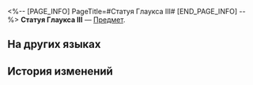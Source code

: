 <%-- [PAGE_INFO]
PageTitle=#Статуя Глаукса III#
[END_PAGE_INFO] --%>
{{Предмет Инфобокс
|id          = 252465
|Изображение = Предмет Статуя Глаукса III.png
|Тип         = 
|Инвентарь   = 
|Редкость    = 5
|Эффект      = 
|Описание    = Соберите набор карточек воспоминаний, чтобы получить усиление.
}}
{{Описание|Ваши воспоминания об Освоении могут стать источником вдохновения для игры.}}
'''Статуя Глаукса III''' — [[Предмет]].

==На других языках==
{{На других языках
|en   = Glaux Sculpture (III)
|zhs  = 格拉克斯雕像-Ⅲ
|zht  = 格拉克斯雕像-Ⅲ
|ja   = グラークスの彫像-III
|ko   = 글락스 조각상-Ⅲ
|es   = Estatua de Glaux&nbsp;III
|fr   = Statue de Glaux (III)
|ru   = Статуя Глаукса III
|th   = รูปปั้น Glaux III
|vi   = Tượng Glaux-III
|de   = Glaux-Statue (III)
|id   = Glaux Sculpture III
|pt   = Escultura de Glaux (III)
}}

==История изменений==
{{История изменений|3.5}}